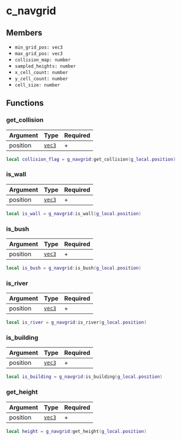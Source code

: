 # c_navgrid

## Members

- `min_grid_pos: vec3`
- `max_grid_pos: vec3`
- `collision_map: number`
- `sampled_heights: number`
- `x_cell_count: number`
- `y_cell_count: number`
- `cell_size: number`

## Functions

### get_collision

| Argument | Type                    | Required |
| -------- | ----------------------- | -------- |
| position | [`vec3`](/structs/vec3) | +        |

```lua
local collision_flag = g_navgrid:get_collision(g_local.position)
```

### is_wall

| Argument | Type                    | Required |
| -------- | ----------------------- | -------- |
| position | [`vec3`](/structs/vec3) | +        |

```lua
local is_wall = g_navgrid:is_wall(g_local.position)
```

### is_bush

| Argument | Type                    | Required |
| -------- | ----------------------- | -------- |
| position | [`vec3`](/structs/vec3) | +        |

```lua
local is_bush = g_navgrid:is_bush(g_local.position)
```

### is_river

| Argument | Type                    | Required |
| -------- | ----------------------- | -------- |
| position | [`vec3`](/structs/vec3) | +        |

```lua
local is_river = g_navgrid:is_river(g_local.position)
```

### is_building

| Argument | Type                    | Required |
| -------- | ----------------------- | -------- |
| position | [`vec3`](/structs/vec3) | +        |

```lua
local is_building = g_navgrid:is_building(g_local.position)
```

### get_height

| Argument | Type                    | Required |
| -------- | ----------------------- | -------- |
| position | [`vec3`](/structs/vec3) | +        |

```lua
local height = g_navgrid:get_height(g_local.position)
```
